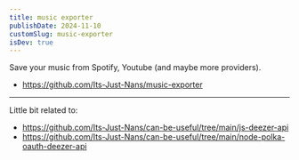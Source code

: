 ```yaml
---
title: music exporter
publishDate: 2024-11-10
customSlug: music-exporter
isDev: true
---
```


Save your music from Spotify, Youtube (and maybe more providers).

- https://github.com/Its-Just-Nans/music-exporter

---

Little bit related to:

- https://github.com/Its-Just-Nans/can-be-useful/tree/main/js-deezer-api
- https://github.com/Its-Just-Nans/can-be-useful/tree/main/node-polka-oauth-deezer-api

